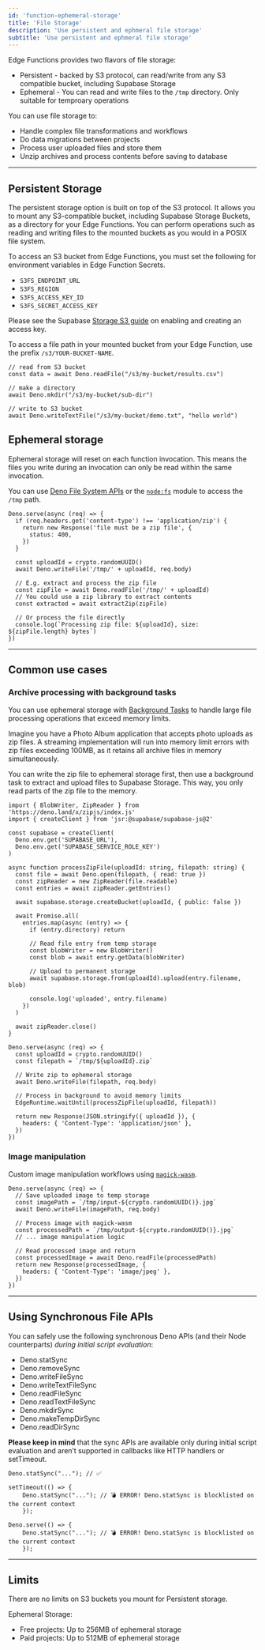 ```yaml
---
id: 'function-ephemeral-storage'
title: 'File Storage'
description: 'Use persistent and ephmeral file storage'
subtitle: 'Use persistent and ephmeral file storage'
---
```


Edge Functions provides two flavors of file storage:
* Persistent - backed by S3 protocol, can read/write from any S3 compatible bucket, including Supabase Storage
* Ephemeral - You can read and write files to the `/tmp` directory. Only suitable for temproary operations

You can use file storage to:

- Handle complex file transformations and workflows
- Do data migrations between projects
- Process user uploaded files and store them
- Unzip archives and process contents before saving to database

---

## Persistent Storage

The persistent storage option is built on top of the S3 protocol. It allows you to mount any S3-compatible bucket, including Supabase Storage Buckets, as a directory for your Edge Functions.
You can perform operations such as reading and writing files to the mounted buckets as you would in a POSIX file system.

To access an S3 bucket from Edge Functions, you must set the following for environment variables in Edge Function Secrets.

- `S3FS_ENDPOINT_URL`
- `S3FS_REGION`
- `S3FS_ACCESS_KEY_ID`
- `S3FS_SECRET_ACCESS_KEY`

Please see the Supabase [Storage S3 guide](https://supabase.com/docs/guides/storage/s3/authentication) on enabling and creating an access key.

To access a file path in your mounted bucket from your Edge Function, use the prefix `/s3/YOUR-BUCKET-NAME`.

```tsx
// read from S3 bucket
const data = await Deno.readFile("/s3/my-bucket/results.csv")

// make a directory
await Deno.mkdir("/s3/my-bucket/sub-dir")

// write to S3 bucket
await Deno.writeTextFile("/s3/my-bucket/demo.txt", "hello world")
```

## Ephemeral storage

Ephemeral storage will reset on each function invocation. This means the files you write during an invocation can only be read within the same invocation.

You can use [Deno File System APIs](https://docs.deno.com/api/deno/file-system) or the [`node:fs`](https://docs.deno.com/api/node/fs/) module to access the `/tmp` path.

```tsx
Deno.serve(async (req) => {
  if (req.headers.get('content-type') !== 'application/zip') {
    return new Response('file must be a zip file', {
      status: 400,
    })
  }

  const uploadId = crypto.randomUUID()
  await Deno.writeFile('/tmp/' + uploadId, req.body)

  // E.g. extract and process the zip file
  const zipFile = await Deno.readFile('/tmp/' + uploadId)
  // You could use a zip library to extract contents
  const extracted = await extractZip(zipFile)

  // Or process the file directly
  console.log(`Processing zip file: ${uploadId}, size: ${zipFile.length} bytes`)
})
```

---

## Common use cases

### Archive processing with background tasks

You can use ephemeral storage with [Background Tasks](/docs/guides/functions/background-tasks) to handle large file processing operations that exceed memory limits.

Imagine you have a Photo Album application that accepts photo uploads as zip files. A streaming implementation will run into memory limit errors with zip files exceeding 100MB, as it retains all archive files in memory simultaneously.

You can write the zip file to ephemeral storage first, then use a background task to extract and upload files to Supabase Storage. This way, you only read parts of the zip file to the memory.

```tsx
import { BlobWriter, ZipReader } from 'https://deno.land/x/zipjs/index.js'
import { createClient } from 'jsr:@supabase/supabase-js@2'

const supabase = createClient(
  Deno.env.get('SUPABASE_URL'),
  Deno.env.get('SUPABASE_SERVICE_ROLE_KEY')
)

async function processZipFile(uploadId: string, filepath: string) {
  const file = await Deno.open(filepath, { read: true })
  const zipReader = new ZipReader(file.readable)
  const entries = await zipReader.getEntries()

  await supabase.storage.createBucket(uploadId, { public: false })

  await Promise.all(
    entries.map(async (entry) => {
      if (entry.directory) return

      // Read file entry from temp storage
      const blobWriter = new BlobWriter()
      const blob = await entry.getData(blobWriter)

      // Upload to permanent storage
      await supabase.storage.from(uploadId).upload(entry.filename, blob)

      console.log('uploaded', entry.filename)
    })
  )

  await zipReader.close()
}

Deno.serve(async (req) => {
  const uploadId = crypto.randomUUID()
  const filepath = `/tmp/${uploadId}.zip`

  // Write zip to ephemeral storage
  await Deno.writeFile(filepath, req.body)

  // Process in background to avoid memory limits
  EdgeRuntime.waitUntil(processZipFile(uploadId, filepath))

  return new Response(JSON.stringify({ uploadId }), {
    headers: { 'Content-Type': 'application/json' },
  })
})
```

### Image manipulation

Custom image manipulation workflows using [`magick-wasm`](/docs/guides/functions/examples/image-manipulation).

```tsx
Deno.serve(async (req) => {
  // Save uploaded image to temp storage
  const imagePath = `/tmp/input-${crypto.randomUUID()}.jpg`
  await Deno.writeFile(imagePath, req.body)

  // Process image with magick-wasm
  const processedPath = `/tmp/output-${crypto.randomUUID()}.jpg`
  // ... image manipulation logic

  // Read processed image and return
  const processedImage = await Deno.readFile(processedPath)
  return new Response(processedImage, {
    headers: { 'Content-Type': 'image/jpeg' },
  })
})
```

---

## Using Synchronous File APIs

You can safely use the following synchronous Deno APIs (and their Node counterparts) *during initial script evaluation*:

- Deno.statSync
- Deno.removeSync
- Deno.writeFileSync
- Deno.writeTextFileSync
- Deno.readFileSync
- Deno.readTextFileSync
- Deno.mkdirSync
- Deno.makeTempDirSync
- Deno.readDirSync

**Please keep in mind** that the sync APIs are available only during initial script evaluation and aren’t supported in callbacks like HTTP handlers or setTimeout.

```tsx
Deno.statSync("..."); // ✅

setTimeout(() => {
    Deno.statSync("..."); // 💣 ERROR! Deno.statSync is blocklisted on the current context
    });

Deno.serve(() => {
    Deno.statSync("..."); // 💣 ERROR! Deno.statSync is blocklisted on the current context
    });
```

---

## Limits

There are no limits on S3 buckets you mount for Persistent storage.

Ephemeral Storage:

- Free projects: Up to 256MB of ephemeral storage
- Paid projects: Up to 512MB of ephemeral storage

